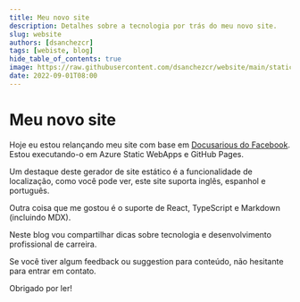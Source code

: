 ```yaml
---
title: Meu novo site
description: Detalhes sobre a tecnologia por trás do meu novo site.
slug: website
authors: [dsanchezcr]
tags: [webiste, blog]
hide_table_of_contents: true
image: https://raw.githubusercontent.com/dsanchezcr/website/main/static/img/DevOps-Conference.jpg
date: 2022-09-01T08:00
---
```

# Meu novo site

Hoje eu estou relançando meu site com base em [Docusarious do Facebook](https://docusaurus.io). Estou executando-o em Azure Static WebApps e GitHub Pages.
<!--truncate-->
Um destaque deste gerador de site estático é a funcionalidade de localização, como você pode ver, este site suporta inglês, espanhol e português.

Outra coisa que me gostou é o suporte de React, TypeScript e Markdown (incluindo MDX).

Neste blog vou compartilhar dicas sobre tecnologia e desenvolvimento profissional de carreira.

Se você tiver algum feedback ou suggestion para conteúdo, não hesitante para entrar em contato.

Obrigado por ler!